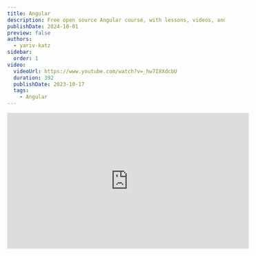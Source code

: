 ```yaml
---
title: Angular
description: Free open source Angular course, with lessons, videos, and code exercises.
publishDate: 2024-10-01
preview: false
authors:
  - yariv-katz
sidebar:
  order: 1
video:
  videoUrl: https://www.youtube.com/watch?v=_hw7I8XdcbU
  duration: 392
  publishDate: 2023-10-17
  tags:    
    - Angular
---
```


<div class="not-content flex">
	<iframe
		className="mx-auto mb-10"
		width="560"
		height="315"
		src="https://www.youtube.com/embed/_hw7I8XdcbU?si=dMdbUKd-Mz24v02N"
		title="YouTube video player"
		frameBorder="0"
		allow="accelerometer; autoplay; clipboard-write; encrypted-media; gyroscope; picture-in-picture; web-share"
		allowFullScreen
	/>
</div>

[Angular](https://angular.dev) is a framework for building single-page web applications using TypeScript.  
In this course we will learn how to use Angular to create a web application, we will interact with server, and learn about the popular libraries and frameworks that are used with Angular, such as RxJS, Angular Material, and NgRx.

:::note
Course content is currently being developed.  
More will be added soon.
:::